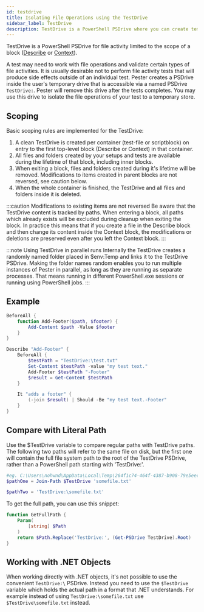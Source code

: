 ```yaml
---
id: testdrive
title: Isolating File Operations using the TestDrive
sidebar_label: TestDrive
description: TestDrive is a PowerShell PSDrive where you can create temporary files used in your tests that are automatically cleaned up after your tests are finished
---
```


TestDrive is a PowerShell PSDrive for file activity limited to the scope of a block ([Describe](../commands/Describe) or [Context](../commands/Context)).

A test may need to work with file operations and validate certain types of file activities. It is usually desirable not to perform file activity tests that will produce side effects outside of an individual test. Pester creates a PSDrive inside the user's temporary drive that is accessible via a named PSDrive ```TestDrive:```. Pester will remove this drive after the tests completes. You may use this drive to isolate the file operations of your test to a temporary store.

## Scoping

Basic scoping rules are implemented for the TestDrive:

1. A clean TestDrive is created per container (test-file or scriptblock) on entry to the first top-level block (Describe or Context) in that container.
2. All files and folders created by your setups and tests are available during the lifetime of that block, including inner blocks.
3. When exiting a block, files and folders created during it's lifetime will be removed. Modifications to items created in parent blocks are not reversed, see caution below.
4. When the whole container is finished, the TestDrive and all files and folders inside it is deleted.

:::caution Modifications to existing items are not reversed
Be aware that the TestDrive content is tracked by paths. When entering a block, all paths which already exists will be excluded during cleanup when exiting the block.
In practice this means that if you create a file in the Describe block and then change its content inside the Context block, the modifications or deletions are preserved even after you left the Context block.
:::

:::note Using TestDrive in parallel runs
Internally the TestDrive creates a randomly named folder placed in $env:Temp and links it to the TestDrive PSDrive.
Making the folder names random enables you to run multiple instances of Pester in parallel, as long as they are running as separate processes. That means running in different PowerShell.exe sessions or running using PowerShell jobs.
:::

## Example

```powershell
BeforeAll {
    function Add-Footer($path, $footer) {
        Add-Content $path -Value $footer
    }
}

Describe "Add-Footer" {
    BeforeAll {
        $testPath = "TestDrive:\test.txt"
        Set-Content $testPath -value "my test text."
        Add-Footer $testPath "-Footer"
        $result = Get-Content $testPath
    }

    It "adds a footer" {
        (-join $result) | Should -Be "my test text.-Footer"
    }
}
```

## Compare with Literal Path

Use the $TestDrive variable to compare regular paths with TestDrive paths. The following
two paths will refer to the same file on disk, but the first one will contain the full file
system path to the root of the TestDrive PSDrive, rather than a PowerShell path starting with
'TestDrive:\'.

```powershell
#eg. C:\Users\nohwnd\AppData\Local\Temp\264f1c74-464f-4387-b908-79e5eecba982\somefile.txt
$pathOne = Join-Path $TestDrive 'somefile.txt'

$pathTwo = 'TestDrive:\somefile.txt'
```

To get the full path, you can use this snippet:

```powershell
function GetFullPath {
    Param(
        [string] $Path
    )
    return $Path.Replace('TestDrive:', (Get-PSDrive TestDrive).Root)
}
```

## Working with .NET Objects

When working directly with .NET objects, it's not possible to use the convenient `TestDrive:\` PSDrive. Instead you need to use the `$TestDrive` variable which holds the actual path in a format that .NET understands. For example instead of using `TestDrive:\somefile.txt` use `$TestDrive\somefile.txt` instead.
